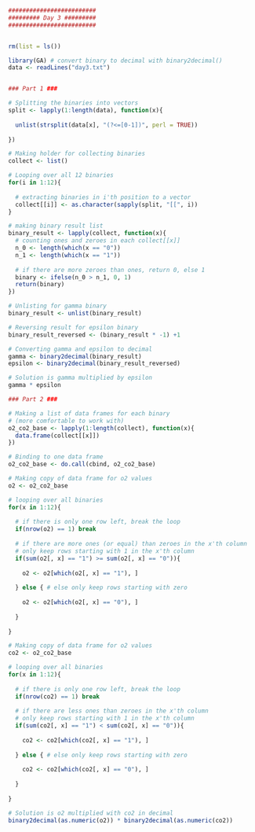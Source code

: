 ```r
#########################
######### Day 3 #########
#########################


rm(list = ls())

library(GA) # convert binary to decimal with binary2decimal()
data <- readLines("day3.txt")


### Part 1 ###

# Splitting the binaries into vectors
split <- lapply(1:length(data), function(x){
  
  unlist(strsplit(data[x], "(?<=[0-1])", perl = TRUE))
  
})

# Making holder for collecting binaries
collect <- list()

# Looping over all 12 binaries
for(i in 1:12){
  
  # extracting binaries in i'th position to a vector
  collect[[i]] <- as.character(sapply(split, "[[", i))
}

# making binary result list
binary_result <- lapply(collect, function(x){
  # counting ones and zeroes in each collect[[x]] 
  n_0 <- length(which(x == "0"))
  n_1 <- length(which(x == "1"))
  
  # if there are more zeroes than ones, return 0, else 1
  binary <- ifelse(n_0 > n_1, 0, 1)
  return(binary)
})

# Unlisting for gamma binary
binary_result <- unlist(binary_result)

# Reversing result for epsilon binary
binary_result_reversed <- (binary_result * -1) +1

# Converting gamma and epsilon to decimal
gamma <- binary2decimal(binary_result)
epsilon <- binary2decimal(binary_result_reversed)

# Solution is gamma multiplied by epsilon
gamma * epsilon

### Part 2 ###

# Making a list of data frames for each binary 
# (more comfortable to work with)
o2_co2_base <- lapply(1:length(collect), function(x){
  data.frame(collect[[x]])
})

# Binding to one data frame
o2_co2_base <- do.call(cbind, o2_co2_base)

# Making copy of data frame for o2 values
o2 <- o2_co2_base

# looping over all binaries
for(x in 1:12){
  
  # if there is only one row left, break the loop
  if(nrow(o2) == 1) break
  
  # if there are more ones (or equal) than zeroes in the x'th column
  # only keep rows starting with 1 in the x'th column
  if(sum(o2[, x] == "1") >= sum(o2[, x] == "0")){
    
    o2 <- o2[which(o2[, x] == "1"), ]
    
  } else { # else only keep rows starting with zero
    
    o2 <- o2[which(o2[, x] == "0"), ]
    
  }
  
}

# Making copy of data frame for o2 values
co2 <- o2_co2_base

# looping over all binaries
for(x in 1:12){
  
  # if there is only one row left, break the loop
  if(nrow(co2) == 1) break
  
  # if there are less ones than zeroes in the x'th column
  # only keep rows starting with 1 in the x'th column
  if(sum(co2[, x] == "1") < sum(co2[, x] == "0")){
    
    co2 <- co2[which(co2[, x] == "1"), ]
    
  } else { # else only keep rows starting with zero
    
    co2 <- co2[which(co2[, x] == "0"), ]
    
  }
  
}

# Solution is o2 multiplied with co2 in decimal
binary2decimal(as.numeric(o2)) * binary2decimal(as.numeric(co2))

```

